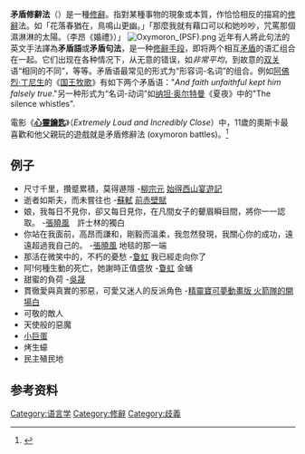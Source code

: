 '''矛盾修辭法'''（{{lang-en|oxymoron|oxymoron}}）是一種[[修辭|修辭]]。指對某種事物的現象或本質，作恰恰相反的描寫的[[修辭學|修辭]]法。如「花落春猶在，鳥鳴山更幽。」「那麼我就有藉口可以和她吵吵，咒罵那個濕淋淋的太陽。（李昂《婚禮》）」
[[File:Oxymoron_(PSF).png|thumb]]
近年有人將此句法的英文手法譯為'''矛盾語'''或'''矛盾句法'''，是一种[[修辭學|修辭手段]]，即将两个相互[[矛盾|矛盾]]的语汇组合在一起。它们出现在各种情况下，从无意的错误，如''非常平均''，到故意的[[双关|双关]]语“相同的不同”，等等。矛盾语最常见的形式为“形容词-名词”的组合。例如[[阿佛烈·丁尼生|阿佛烈·丁尼生]]的《[[国王牧歌|国王牧歌]]》有如下两个矛盾语："''And faith unfaithful kept him falsely true''."另一种形式为“名词-动词”如[[纳坦·奥尔特曼|纳坦·奥尔特曼]]《夏夜》中的"The silence whistles".

電影《'''[[心靈鑰匙|心靈鑰匙]]'''》（''Extremely Loud and Incredibly Close''）中，11歲的奧斯卡最喜歡和他父親玩的遊戲就是矛盾修辭法 (oxymoron battles)。<ref>{{Cite web |url=http://jim060480.pixnet.net/blog/post/87765375-%E5%BF%83%E9%9D%88%E9%91%B0%E5%8C%99%E8%A3%A1%E7%9A%84%E5%85%A9%E5%80%8B%E9%81%8A%E6%88%B2%3A%E7%9F%9B%E7%9B%BE%E4%BF%AE%E9%A3%BE%E6%B3%95%E6%93%82%E5%8F%B0%EF%BC%86%E5%B0%8B |title=心靈鑰匙裡的兩個遊戲 |accessdate=2013-12-14 |archive-date=2013-12-14 |archive-url=https://web.archive.org/web/20131214153736/http://jim060480.pixnet.net/blog/post/87765375-%e5%bf%83%e9%9d%88%e9%91%b0%e5%8c%99%e8%a3%a1%e7%9a%84%e5%85%a9%e5%80%8b%e9%81%8a%e6%88%b2%3a%e7%9f%9b%e7%9b%be%e4%bf%ae%e9%a3%be%e6%b3%95%e6%93%82%e5%8f%b0%ef%bc%86%e5%b0%8b |dead-url=no }}</ref>

==例子==
*尺寸千里，攢蹙累積，莫得遯隱 -[[柳宗元|柳宗元]] [[永州八记|始得西山宴遊記]]
*逝者如斯夫，而未嘗往也 -[[蘇軾|蘇軾]] [[前赤壁賦|前赤壁賦]]
*娘，我每日不見你，卻又每日見你，在凡間女子的顰眉瞬目間，將你一一認取。 -[[張曉風|張曉風]]　許士林的獨白
*你站在我面前，高昂而謙和，剛毅而溫柔，我忽然發現，我關心你的成功，遠遠超過我自己的。 -[[張曉風|張曉風]] 地毯的那一端
*那活在微笑中的，不朽的憂愁 -[[敻虹|敻虹]] 我已經走向你了
*阿!何種生動的死亡，她謝時正值盛放 -[[敻虹|敻虹]] 金蛹
*甜蜜的負荷 -[[吳晟|吳晟]]
*貫徹愛與真實的邪惡，可愛又迷人的反派角色 -[[精靈寶可夢動畫角色列表#火箭隊的開場白|精靈寶可夢動畫版 火箭隊的開場白]]
*可敬的敵人
*天使般的惡魔 
*[[小巨蛋|小巨蛋]]
*烤生蠔
*民主殖民地

==参考资料==
{{Reflist}}

{{Authority control}}
{{語言小作品}}

[[Category:语言学|Category:语言学]]
[[Category:修辭|Category:修辭]]
[[Category:歧義|Category:歧義]]